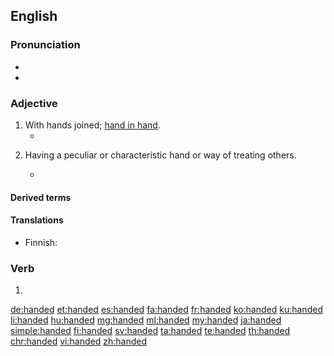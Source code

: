 ==English==

===Pronunciation===
* {{IPA|/ˈhændɪd/|lang=en}}
* {{audio|en-us-handed.ogg|Audio (US)|lang=en}}

===Adjective===
{{en-adj|-}}

# With hands joined; [[hand in hand]].
#* {{quote-book|year=1667|title=Paradise Lost|section=Book IV.|author=[[w:John Milton|John Milton]]|passage=Into their inmost bower, '''Handed''' they went.}}
# {{qualifier|in combination}} Having a peculiar or characteristic hand or way of treating others.
#* {{quote-book|passage=As poisonous tongued as '''handed|author=Shakespeare|title=Cymbeline|section=III-ii|year={{circa2|1609}}}}

====Derived terms====
{{der3|lang=en<!--
-->|backhanded<!--
-->|barehanded<!--
-->|bloody-handed<!--
-->|both-handed<!--
-->|broken-handed<!--
-->|cack-handed<!--
-->|car-handed<!--
-->|clean-handed<!--
-->|close-handed<!--
-->|coarse-handed<!--
-->|crabbed-handed<!--
-->|cross-handed<!--
-->|dead-handed<!--
-->|deadly-handed<!--
-->|deft-handed<!--
-->|delicate-handed<!--
-->|dirty-handed<!--
-->|double-handed<!--
-->|doughty-handed<!--
-->|dry-handed<!--
-->|empty-handed<!--
-->|even-handed<!--
-->|fair-handed<!--
-->|fast-handed<!--
-->|forehanded<!--
-->|four-handed<!--
-->|frank-handed<!--
-->|free-handed<!--
-->|full-handed<!--
-->|gawk-handed<!--
-->|gentle-handed<!--
-->|glad-handed<!--
-->|gouty-handed<!--
-->|gripe-handed<!--
-->|gripple-handed<!--
-->|ham-handed<!--
-->|hard-handed<!--
-->|heavy-handed<!--
-->|high-handed<!--
-->|hook-handed<!--
-->|horny-handed<!--
-->|hundred-handed<!--
-->|idle-handed<!--
-->|iron-handed<!--
-->|katy-handed<!--
-->|keck-handed<!--
-->|lady-handed<!--
-->|large-handed<!--
-->|left-handed<!--
-->|level-handed<!--
-->|light-handed<!--
-->|lily-handed<!--
-->|loose-handed<!--
-->|lusty-handed<!--
-->|many-handed<!--
-->|Marlborough-handed<!--
-->|mighty-handed<!--
-->|million-handed<!--
-->|mob-handed<!--
-->|myriad-handed<!--
-->|naked-handed<!--
-->|neat-handed<!--
-->|nimble-handed<!--
-->|numb-handed<!--
-->|off-handed<!--
-->|one-handed<!--
-->|open-handed<!--
-->|overhanded<!--
-->|partan-handed<!--
-->|pink-handed<!--
-->|powerful-handed<!--
-->|quick-handed<!--
-->|ready-handed<!--
-->|red-handed<!--
-->|right-handed<!--
-->|room-handed<!--
-->|scram-handed<!--
-->|second-handed<!--
-->|short-handed<!--
-->|shovel-handed<!--
-->|side-handed<!--
-->|single-handed<!--
-->|slack-handed<!--
-->|sleight-handed<!--
-->|spade-handed<!--
-->|spare-handed<!--
-->|steady-handed<!--
-->|strait-handed<!--
-->|strong-handed<!--
-->|sure-handed<!--
-->|sweet-handed<!--
-->|swift-handed<!--
-->|tender-handed<!--
-->|thousand-handed<!--
-->|three-handed<!--
-->|toom-handed<!--
-->|tway-handed<!--
-->|two-handed<!--
-->|underhanded<!--
-->|up-handed<!--
-->|weak-handed<!--
-->|well-handed<!--
-->|white-handed<!--
-->|wide-handed<!--
-->|worldly-handed<!--
-->|yare-handed<!--
-->}}

====Translations====
{{trans-see|with hands joined|hand in hand}}

{{trans-top|having a peculiar or characteristic hand}}
* Finnish: {{t|fi|kätinen}}
{{trans-mid}}
{{trans-bottom}}

===Verb===
{{head|en|verb form}}

# {{en-past of|hand}}

[[de:handed]]
[[et:handed]]
[[es:handed]]
[[fa:handed]]
[[fr:handed]]
[[ko:handed]]
[[ku:handed]]
[[li:handed]]
[[hu:handed]]
[[mg:handed]]
[[ml:handed]]
[[my:handed]]
[[ja:handed]]
[[simple:handed]]
[[fi:handed]]
[[sv:handed]]
[[ta:handed]]
[[te:handed]]
[[th:handed]]
[[chr:handed]]
[[vi:handed]]
[[zh:handed]]